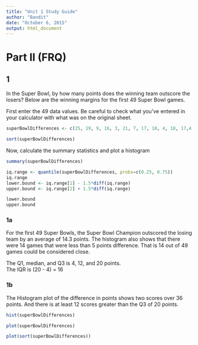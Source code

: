 ```yaml
---
title: "Unit 1 Study Guide"
author: "Bandit"
date: "October 6, 2015"
output: html_document
---
```


# Part II (FRQ)
## 1  
In the Super Bowl, by how many points does the winning team outscore the losers?  Below are the winning margins for the first 49 Super Bowl games.

First enter the 49 data values.  Be careful to check what you've entered in your calculator with what was on the original sheet.
```r
superBowlDifferences <- c(25, 19, 9, 16, 3, 21, 7, 17, 10, 4, 18, 17,4,12,17,5,10,29,22,36,19,32,4,45,1,13,35,17,23,10,14,7,15,7,27,3,27,3,3,11,12,3,4,14,6,4,3,35,4)
```

```r
sort(superBowlDifferences)
```

Now, calculate the summary statistics and plot a histogram
```r
summary(superBowlDifferences)

iq.range <- quantile(superBowlDifferences, probs=c(0.25, 0.75))
iq.range 
lower.bound <- iq.range[1] - 1.5*diff(iq.range)
upper.bound <- iq.range[2] + 1.5*diff(iq.range)

lower.bound
upper.bound
```

### 1a
For the first 49 Super Bowls, the Super Bowl Champion outscored the losing team by an average of 14.3 points.  The histogram also shows that there were 14 games that were less than 5 points difference.  That is 14 out of 49 games could be considered close.

The Q1, median, and Q3 is 4, 12, and 20 points.  
The IQR is (20 - 4) = 16

### 1b
The Histogram plot of the difference in points shows two scores over 36 points.  And there is at least 12 scores greater than the Q3 of 20 points.

```r
hist(superBowlDifferences)

plot(superBowlDifferences)

plot(sort(superBowlDifferences))
```